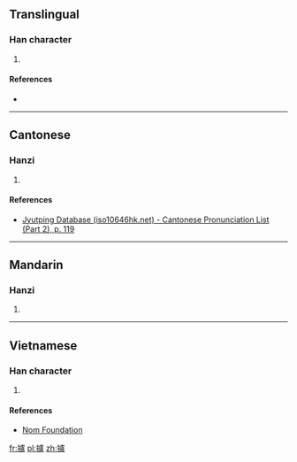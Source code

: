 ==Translingual==

===Han character===
{{Han char|rn=64|rad=手|as=16|sn=19|four=5101<sub>7</sub>|canj=手卜心廿 (QYPT)|ids=⿰[[扌]][[盧]]}}

# {{defn|Han|sort=手16}}

====References====
* {{Han ref|kx=0462.360|dkj=12965|dj=0811.360|hdz=31982.150|uh=650E|ud=25870|bh=F247|bd=62023}}

----

==Cantonese==

===Hanzi===
{{yue-hanzi|jyut=[[lou4]]|y=lou4}}

# {{defn|lang=yue|sort=手16}}

====References====
*[http://www.iso10646hk.net/jp/document/download.jsp Jyutping Database (iso10646hk.net) - Cantonese Pronunciation List (Part 2), p. 119]

----

==Mandarin==

===Hanzi===
{{cmn-hanzi|pin=[[lú]] ([[lu2]])|wg=lu<sup>2</sup>}}

# {{defn|lang=cmn|sort=手16}}

----

==Vietnamese==

===Han character===
{{vi-readings|rs=手16| hanviet = [[rờ]], [[lư]], [[lựa]]}}

# {{defn|lang=vi|sort=手16}}

====References====
*[http://nomfoundation.org/common/nom_details.php?codepoint=650e Nom Foundation]

[[fr:攎]]
[[pl:攎]]
[[zh:攎]]